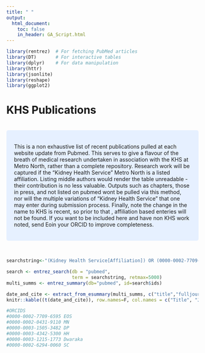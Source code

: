 ```yaml
---
title: " "
output:
  html_document:
    toc: false
    in_header: GA_Script.html
---
```


```r
library(rentrez)  # For fetching PubMed articles
library(DT)       # For interactive tables
library(dplyr)    # For data manipulation
library(httr) 
library(jsonlite)
library(reshape)
library(ggplot2)
```


# KHS Publications 

<br>
<style>
div.blue { background-color:#e6f0ff; border-radius: 5px; padding: 20px;}
</style>
<div class = "blue">
        
This is a non exhaustive list of recent publications pulled at each website update from Pubmed. 
This serves to give a flavour of the breath of medical research undertaken in association with the KHS at Metro North, rather than a complete repository. 
Research work will be captured if the "Kidney Health Service" Metro North is a listed affiliation. 
Listing middle authors would render the table unreadable - their contribution is no less valuable. 
Outputs such as chapters, those in press, and not listed on pubmed wont be pulled via this method, nor will the multiple variations of "Kidney Health Service" that one may enter during submission process. 
Finally, note the change in the name to KHS is recent, so prior to that , affiliation based enteries will not be found.
If you want to be included here and have non KHS work noted, send Eoin your ORCID to improve completeness.

</div>
<br>
      
 

  
```r
searchstring<-"(Kidney Health Service[Affiliation]) OR (0000-0002-7709-6595) OR (0000-0002-0431-9110) OR (0000-0003-1505-3482) OR (0000-0003-4342-5300) OR (0000-0003-1215-1773) or (0000-0002-6294-0060)"

search <- entrez_search(db = "pubmed",
                        term = searchstring, retmax=5000)
multi_summs <- entrez_summary(db="pubmed", id=search$ids)

date_and_cite <- extract_from_esummary(multi_summs, c("title","fulljournalname","pubdate","sortfirstauthor","lastauthor","uid" ))
knitr::kable((t(date_and_cite)), row.names=F, col.names = c("Title", "Journal", "Publication Date", "First Author", "Last Author","PMID"))  
```
```r
#ORCIDS
#0000-0002-7709-6595 EOS
#0000-0002-0431-9110 MN
#0000-0003-1505-3482 DP
#0000-0003-4342-5300 HH
#0000-0003-1215-1773 Dwaraka
#0000-0002-6294-0060 SC
```


